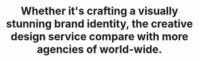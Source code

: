 ---
title: "Whether it's crafting a visually stunning brand identity, the creative design service compare with more agencies of world-wide."
sub_title: "05. achievement <br> & Award"
shape: 
  light: "/assets/imgs/shape/img-s-35.png"
  dark: "/assets/imgs/shape/img-s-35-dark.png"
award_list:
  - platform: "Awwwards"
    achievement: "3x creative agency of the day"
    result: "Winner"

  - platform: "Envato"
    achievement: "1x agency of the year"
    result: "Awarded"

  - platform: "CSS Winner"
    achievement: "5x honorable mentioned"
    result: "Mentioned"

  - platform: "Behance"
    achievement: "2x Featured design of the week"
    result: "Winner"

  - platform: "Dribbble"
    achievement: "8x Best design of the day"
    result: "Winner"
---